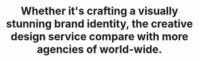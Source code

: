 ---
title: "Whether it's crafting a visually stunning brand identity, the creative design service compare with more agencies of world-wide."
sub_title: "05. achievement <br> & Award"
shape: 
  light: "/assets/imgs/shape/img-s-35.png"
  dark: "/assets/imgs/shape/img-s-35-dark.png"
award_list:
  - platform: "Awwwards"
    achievement: "3x creative agency of the day"
    result: "Winner"

  - platform: "Envato"
    achievement: "1x agency of the year"
    result: "Awarded"

  - platform: "CSS Winner"
    achievement: "5x honorable mentioned"
    result: "Mentioned"

  - platform: "Behance"
    achievement: "2x Featured design of the week"
    result: "Winner"

  - platform: "Dribbble"
    achievement: "8x Best design of the day"
    result: "Winner"
---